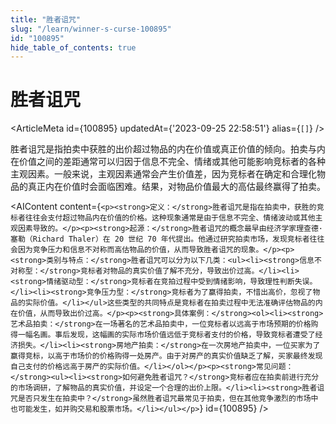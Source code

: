 ```yaml
---
title: "胜者诅咒"
slug: "/learn/winner-s-curse-100895"
id: "100895"
hide_table_of_contents: true
---
```



# 胜者诅咒

<ArticleMeta id={100895} updatedAt={'2023-09-25 22:58:51'} alias={`[]`} />
<div className='border-solid border-b border-t-0 my-4 border-[var(--ifm-color-gray-300)]' />

胜者诅咒是指拍卖中获胜的出价超过物品的内在价值或真正价值的倾向。拍卖与内在价值之间的差距通常可以归因于信息不完全、情绪或其他可能影响竞标者的各种主观因素。一般来说，主观因素通常会产生价值差，因为竞标者在确定和合理化物品的真正内在价值时会面临困难。结果，对物品价值最大的高估最终赢得了拍卖。

<AIContent content={`<p><strong>定义：</strong>胜者诅咒是指在拍卖中，获胜的竞标者往往会支付超过物品内在价值的价格。这种现象通常是由于信息不完全、情绪波动或其他主观因素导致的。</p><p><strong>起源：</strong>胜者诅咒的概念最早由经济学家理查德·塞勒（Richard Thaler）在 20 世纪 70 年代提出。他通过研究拍卖市场，发现竞标者往往会因为竞争压力和信息不对称而高估物品的价值，从而导致胜者诅咒的现象。</p><p><strong>类别与特点：</strong>胜者诅咒可以分为以下几类：<ul><li><strong>信息不对称型：</strong>竞标者对物品的真实价值了解不充分，导致出价过高。</li><li><strong>情绪驱动型：</strong>竞标者在竞拍过程中受到情绪影响，导致理性判断失误。</li><li><strong>竞争压力型：</strong>竞标者为了赢得拍卖，不惜出高价，忽视了物品的实际价值。</li></ul>这些类型的共同特点是竞标者在拍卖过程中无法准确评估物品的内在价值，从而导致出价过高。</p><p><strong>具体案例：</strong><ol><li><strong>艺术品拍卖：</strong>在一场著名的艺术品拍卖中，一位竞标者以远高于市场预期的价格购得一幅名画。事后发现，这幅画的实际市场价值远低于竞标者支付的价格，导致竞标者遭受了经济损失。</li><li><strong>房地产拍卖：</strong>在一次房地产拍卖中，一位买家为了赢得竞标，以高于市场价的价格购得一处房产。由于对房产的真实价值缺乏了解，买家最终发现自己支付的价格远高于房产的实际价值。</li></ol></p><p><strong>常见问题：</strong><ul><li><strong>如何避免胜者诅咒？</strong>竞标者应在拍卖前进行充分的市场调研，了解物品的真实价值，并设定一个合理的出价上限。</li><li><strong>胜者诅咒是否只发生在拍卖中？</strong>虽然胜者诅咒最常见于拍卖，但在其他竞争激烈的市场中也可能发生，如并购交易和股票市场。</li></ul></p>`} id={100895} />
